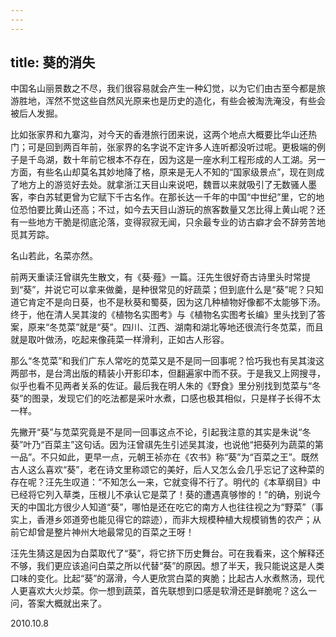 ```yaml
---
---
---
```

title: 葵的消失
---




中国名山丽景数之不尽，我们很容易就会产生一种幻觉，以为它们由古至今都是旅游胜地，浑然不觉这些自然风光原来也是历史的造化，有些会被淘洗淹没，有些会被后人发掘。

比如张家界和九寨沟，对今天的香港旅行团来说，这两个地点大概要比华山还热门；可是回到两百年前，张家界的名字说不定许多人连听都没听过呢。更极端的例子是千岛湖，数十年前它根本不存在，因为这是一座水利工程形成的人工湖。另一方面，有些名山却莫名其妙地降了格，原来是无人不知的“国家级景点”，现在则成了地方上的游览好去处。就拿浙江天目山来说吧，魏晋以来就吸引了无数骚人墨客，李白苏轼更曾为它赋下千古名作。在那长达一千年的中国“中世纪”里，它的地位恐怕要比黄山还高；不过，如今去天目山游玩的旅客数量又怎比得上黄山呢？还有一些地方干脆是彻底沦落，变得寂寂无闻，只余最专业的访古癖才会不辞劳苦地觅其芳踪。

名山若此，名菜亦然。

前两天重读汪曾祺先生散文，有《葵·薤》一篇。汪先生很好奇古诗里头时常提到“葵”，并说它可以拿来做羹，是种很常见的好蔬菜；但到底什么是“葵”呢？只知道它肯定不是向日葵，也不是秋葵和蜀葵，因为这几种植物好像都不太能够下汤。终于，他在清人吴其浚的《植物名实图考》与《植物名实图考长编》里头找到了答案，原来“冬苋菜”就是“葵”。四川、江西、湖南和湖北等地还很流行冬苋菜，而且就是取叶做汤，吃起来像莼菜一样滑利，正如古人形容。

那么“冬苋菜”和我们广东人常吃的苋菜又是不是同一回事呢？恰巧我也有吴其浚这两部书，是台湾出版的精装小开影印本，但翻遍家中而不获。于是我又上网搜寻，似乎也看不见两者关系的佐证。最后我在明人朱的《野食》里分别找到苋菜与“冬葵”的图录，发现它们的吃法都是采叶水煮，口感也极其相似，只是样子长得不太一样。

先撇开“葵”与苋菜究竟是不是同一回事这点不论，引起我注意的其实是朱说“冬葵”叶乃“百菜主”这句话。因为汪曾祺先生引述吴其浚，也说他“把葵列为蔬菜的第一品”。不只如此，更早一点，元朝王祯亦在《农书》称“葵”为“百菜之王”。既然古人这么喜欢“葵”，老在诗文里称颂它的美好，后人又怎么会几乎忘记了这种菜的存在呢？汪先生叹道：“不知怎么一来，它就变得不行了。明代的《本草纲目》中已经将它列入草类，压根儿不承认它是菜了！葵的遭遇真够惨的！”的确，别说今天的中国北方很少人知道“葵”，哪怕是还在吃它的南方人也往往视之为“野菜”（事实上，香港乡郊道旁也能见得它的踪迹），而非大规模种植大规模销售的农产；从前它却曾是整片神州大地最常见的百菜之王呀！

汪先生猜这是因为白菜取代了“葵”，将它挤下历史舞台。可在我看来，这个解释还不够，我们更应该追问白菜之所以代替“葵”的原因。想了半天，我只能说这是人类口味的变化。比起“葵”的潺滑，今人更欣赏白菜的爽脆；比起古人水煮熬汤，现代人更喜欢大火炒菜。你一想到蔬菜，首先联想到口感是软滑还是鲜脆呢？这么一问，答案大概就出来了。





2010.10.8